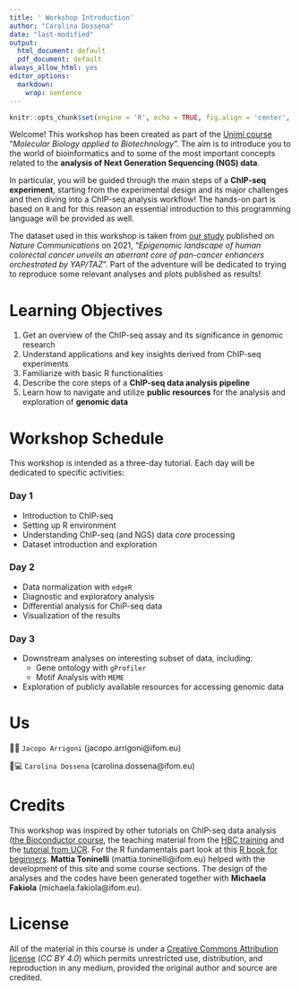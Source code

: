 ```yaml
---
title: ' Workshop Introduction'
author: "Carolina Dossena"
date: "last-modified"
output:
  html_document: default
  pdf_document: default
always_allow_html: yes
editor_options:
  markdown:
    wrap: sentence
---
```


```r
knitr::opts_chunk$set(engine = 'R', echo = TRUE, fig.align = 'center', warning = FALSE, message = FALSE)
```

Welcome! This workshop has been created as part of the [Unimi course](https://www.unimi.it/it/corsi/insegnamenti-dei-corsi-di-laurea/2024/molecular-biology-applied-biotechnology) "*Molecular Biology applied to Biotechnology*".
The aim is to introduce you to the world of bioinformatics and to some of the most important concepts related to the **analysis of Next Generation Sequencing (NGS) data**. 

In particular, you will be guided through the main steps of a **ChIP-seq experiment**, starting from the experimental design and its major challenges and then diving into a ChIP-seq analysis workflow!
The hands-on part is based on `R` and for this reason an essential introduction to this programming language will be provided as well.

The dataset used in this workshop is taken from [our study](https://www.nature.com/articles/s41467-021-22544-y#MOESM1) published on *Nature Communications* on 2021, "*Epigenomic landscape of human colorectal cancer unveils an aberrant core of pan-cancer enhancers orchestrated by YAP/TAZ*". Part of the adventure will be dedicated to trying to reproduce some relevant analyses and plots published as results!

# Learning Objectives

1. Get an overview of the ChIP-seq assay and its significance in genomic research
2. Understand applications and key insights derived from ChIP-seq experiments
3. Familiarize with basic R functionalities
5. Describe the core steps of a **ChIP-seq data analysis pipeline**
5. Learn how to navigate and utilize **public resources** for the analysis and exploration of **genomic data**

# Workshop Schedule

This workshop is intended as a three-day tutorial. Each day will be dedicated to specific activities:

### Day 1

- Introduction to ChIP-seq
- Setting up R environment
- Understanding ChIP-seq (and NGS) data _core_ processing
- Dataset introduction and exploration

### Day 2

- Data normalization with `edgeR`
- Diagnostic and exploratory analysis
- Differential analysis for ChiP-seq data
- Visualization of the results

### Day 3

- Downstream analyses on interesting subset of data, including:
  - Gene ontology with `gProfiler`
  - Motif Analysis with `MEME`
- Exploration of publicly available resources for accessing genomic data

# Us

🧑🔬 `Jacopo Arrigoni` (jacopo.arrigoni@ifom.eu)

👩💻 `Carolina Dossena` (carolina.dossena@ifom.eu)

# Credits

This workshop was inspired by other tutorials on ChIP-seq data analysis ([the Bioconductor course](https://www.bioconductor.org/help/course-materials/2016/CSAMA/lab-5-chipseq/Epigenetics.html), the teaching material from the [HBC training](https://github.com/hbctraining/Intro-to-ChIPseq/blob/master/schedule/3-day.md) and the [tutorial from UCR](http://biocluster.ucr.edu/~rkaundal/workshops/R_feb2016/ChIPseq/ChIPseq.html). For the R fundamentals part look at this [R book for beginners](https://bookdown.org/daniel_dauber_io/r4np_book/). **Mattia Toninelli** (mattia.toninelli@ifom.eu) helped with the development of this site and some course sections. The design of the analyses and the codes have been generated together with **Michaela Fakiola** (michaela.fakiola@ifom.eu).

# License
All of the material in this course is under a [Creative Commons Attribution license](https://creativecommons.org/licenses/by/4.0/) (_CC BY 4.0_) which permits unrestricted use, distribution, and reproduction in any medium, provided the original author and source are credited.
